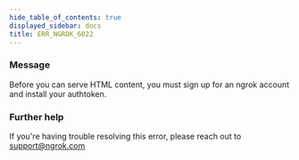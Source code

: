 ```yaml
---
hide_table_of_contents: true
displayed_sidebar: docs
title: ERR_NGROK_6022
---
```


### Message

Before you can serve HTML content, you must sign up for an ngrok account and install your authtoken.

<ErrorDetails />

### Further help

If you're having trouble resolving this error, please reach out to [support@ngrok.com](mailto:support@ngrok.com?subject=Help%20with%20ERR_NGROK_6022)
